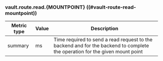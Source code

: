 ### vault.route.read.{MOUNTPOINT} ((#vault-route-read-mountpoint))

Metric type | Value | Description
----------- | ----- | -----------
summary     | ms    | Time required to send a read request to the backend and for the backend to complete the operation for the given mount point